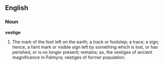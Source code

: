 ==English==

===Noun===

'''vestige'''

#The mark of the foot left on the earth; a track or footstep; a trace; a sign; hence, a faint mark or visible sign left by something which is lost, or has perished, or is no longer present; remains; as, the vestiges of ancient magnificence in Palmyra; vestiges of former population.